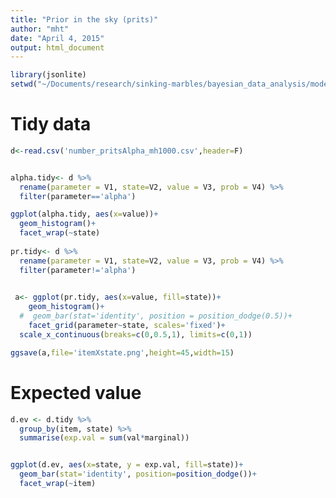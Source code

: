 ```yaml
---
title: "Prior in the sky (prits)"
author: "mht"
date: "April 4, 2015"
output: html_document
---
```



```r
library(jsonlite)
setwd("~/Documents/research/sinking-marbles/bayesian_data_analysis/modeling-results/")
```

# Tidy data

```r
d<-read.csv('number_pritsAlpha_mh1000.csv',header=F)


alpha.tidy<- d %>% 
  rename(parameter = V1, state=V2, value = V3, prob = V4) %>%
  filter(parameter=='alpha')

ggplot(alpha.tidy, aes(x=value))+
  geom_histogram()+
  facet_wrap(~state)
  
pr.tidy<- d %>% 
  rename(parameter = V1, state=V2, value = V3, prob = V4) %>%
  filter(parameter!='alpha')

  
 a<- ggplot(pr.tidy, aes(x=value, fill=state))+
    geom_histogram()+
  #  geom_bar(stat='identity', position = position_dodge(0.5))+
    facet_grid(parameter~state, scales='fixed')+
  scale_x_continuous(breaks=c(0,0.5,1), limits=c(0,1))

ggsave(a,file='itemXstate.png',height=45,width=15)
```

# Expected value 

```r
d.ev <- d.tidy %>%
  group_by(item, state) %>%
  summarise(exp.val = sum(val*marginal))


ggplot(d.ev, aes(x=state, y = exp.val, fill=state))+
  geom_bar(stat='identity', position=position_dodge())+
  facet_wrap(~item)

```













